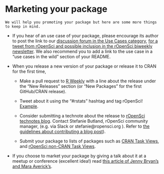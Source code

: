 # Marketing your package {#marketing}

```block
We will help you promoting your package but here are some more things to keep in mind.
```

* If you hear of an use case of your package, please encourage its author to post the link to our [discussion forum in the Use Cases category](https://discuss.ropensci.org/c/usecases), [for a tweet from rOpenSci and possible inclusion in the rOpenSci biweekly newsletter](https://discuss.ropensci.org/t/about-the-usecases-category/33). We also recommend you to add a link to the use case in a "use cases in the wild" section of your README.

* When you release a new version of your package or release it to CRAN for the first time, 

    * Make a pull request to [R Weekly](https://github.com/rweekly/rweekly.org) with a line about the release under the "New Releases" section (or "New Packages" for the first GitHub/CRAN release).
    
    * Tweet about it using the "#rstats" hashtag and tag rOpenSci! [Example](https://twitter.com/opencpu/status/1003934871830622208?ref_src=twsrc%5Etfw).

    * Consider submitting a technote about the release to [rOpenSci technotes blog](https://ropensci.org/technotes/). Contact Stefanie Butland, rOpenSci community manager, (e.g. via Slack or stefanie@ropensci.org ). Refer to [the guidelines about contributing a blog post](https://blogguide.ropensci.org)).
    
    * Submit your package to lists of packages such as [CRAN Task Views](https://cran.r-project.org/web/views/), and [rOpenSci non-CRAN Task Views](https://github.com/search?utf8=%E2%9C%93&q=user%3Aropensci+%22task+view%22&type=Repositories&ref=searchresults).
    
* If you choose to market your package by giving a talk about it at a meetup or conference (excellent idea!)
 read [this article of Jenny Bryan's and Mara Averick's](https://www.tidyverse.org/articles/2018/07/carpe-talk/).
